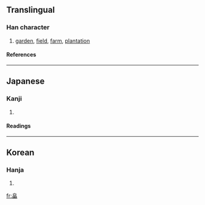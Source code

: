 ==Translingual==
===Han character===
{{Han char|rn=106|rad=白|as=05|sn=10|four=|canj=竹日田 (HAW)}}
# [[garden]], [[field]], [[farm]], [[plantation]]
====References====
{{Han ref|kx=0761.191|dkj=21827|dj=1202.120|hdz=42648.021|uh=7560|ud=30048}}

----
==Japanese==
===Kanji===
{{ja-kanji|grade=|rs=白05}}
# {{defn|Japanese}} 
====Readings====
{{ja-readings|on=|kun=[[はた]] (hata), [[はたけ]] (hatake)}}

----
==Korean==
===Hanja===
{{ko-hanja|hangeul=[[전]]|eumhun=|rv=jeon|mr=chŏn|y=cen}}
# {{defn|Korean}}

[[fr:畠]]